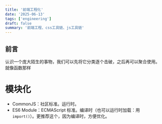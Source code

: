 ```yaml
---
title: '前端工程化'
date: '2025-06-13'
tags: ['engineering']
draft: false
summary: '前端工程、css工具链、js工具链'
---
```


## 前言

认识一个庞大陌生的事物，我们可以先将它分类逐个击破，之后再可以聚合使用。就像函数那样

# 模块化

-  CommonJS：社区标准。运行时。
-  ES6 Module：ECMAScript 标准。编译时（也可以运行时加载：用 `import()`）。更推荐这个，因为编译时，方便优化。

